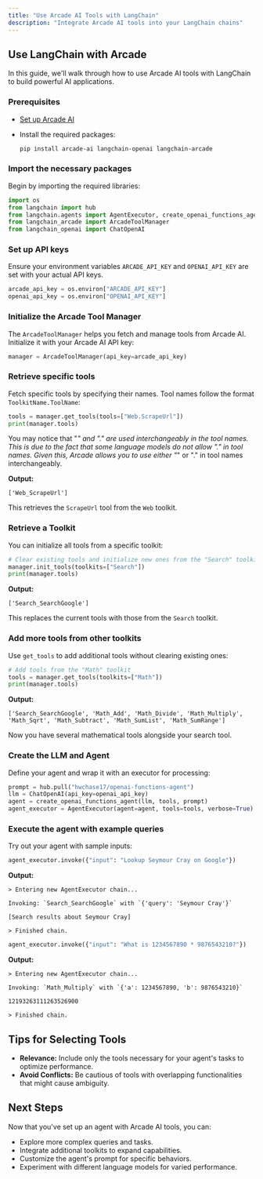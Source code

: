 ```yaml
---
title: "Use Arcade AI Tools with LangChain"
description: "Integrate Arcade AI tools into your LangChain chains"
---
```



## Use LangChain with Arcade

In this guide, we'll walk through how to use Arcade AI tools with LangChain to build powerful AI applications.

### Prerequisites

- [Set up Arcade AI](/home/quickstart)
- Install the required packages:

  ```bash
  pip install arcade-ai langchain-openai langchain-arcade
  ```

<Steps>

### Import the necessary packages

Begin by importing the required libraries:

```python
import os
from langchain import hub
from langchain.agents import AgentExecutor, create_openai_functions_agent
from langchain_arcade import ArcadeToolManager
from langchain_openai import ChatOpenAI
```

### Set up API keys

Ensure your environment variables `ARCADE_API_KEY` and `OPENAI_API_KEY` are set with your actual API keys.

```python
arcade_api_key = os.environ["ARCADE_API_KEY"]
openai_api_key = os.environ["OPENAI_API_KEY"]
```

### Initialize the Arcade Tool Manager

The `ArcadeToolManager` helps you fetch and manage tools from Arcade AI. Initialize it with your Arcade AI API key:

```python
manager = ArcadeToolManager(api_key=arcade_api_key)
```

### Retrieve specific tools

Fetch specific tools by specifying their names. Tool names follow the format `ToolkitName.ToolName`:

```python
tools = manager.get_tools(tools=["Web.ScrapeUrl"])
print(manager.tools)
```

You may notice that "_" and "." are used interchangeably in the tool names. This is due to the fact that some language models do not allow "." in tool names. Given this, Arcade allows you to use either "_" or "." in tool names interchangeably.

**Output:**

```
['Web_ScrapeUrl']
```

This retrieves the `ScrapeUrl` tool from the `Web` toolkit.

### Retrieve a Toolkit

You can initialize all tools from a specific toolkit:

```python
# Clear existing tools and initialize new ones from the "Search" toolkit
manager.init_tools(toolkits=["Search"])
print(manager.tools)
```

**Output:**

```
['Search_SearchGoogle']
```

This replaces the current tools with those from the `Search` toolkit.

### Add more tools from other toolkits

Use `get_tools` to add additional tools without clearing existing ones:

```python
# Add tools from the "Math" toolkit
tools = manager.get_tools(toolkits=["Math"])
print(manager.tools)
```

**Output:**

```
['Search_SearchGoogle', 'Math_Add', 'Math_Divide', 'Math_Multiply', 'Math_Sqrt', 'Math_Subtract', 'Math_SumList', 'Math_SumRange']
```

Now you have several mathematical tools alongside your search tool.

### Create the LLM and Agent

Define your agent and wrap it with an executor for processing:

```python
prompt = hub.pull("hwchase17/openai-functions-agent")
llm = ChatOpenAI(api_key=openai_api_key)
agent = create_openai_functions_agent(llm, tools, prompt)
agent_executor = AgentExecutor(agent=agent, tools=tools, verbose=True)
```

### Execute the agent with example queries

Try out your agent with sample inputs:

```python
agent_executor.invoke({"input": "Lookup Seymour Cray on Google"})
```

**Output:**

```
> Entering new AgentExecutor chain...

Invoking: `Search_SearchGoogle` with `{'query': 'Seymour Cray'}`

[Search results about Seymour Cray]

> Finished chain.
```

```python
agent_executor.invoke({"input": "What is 1234567890 * 9876543210?"})
```

**Output:**

```
> Entering new AgentExecutor chain...

Invoking: `Math_Multiply` with `{'a': 1234567890, 'b': 9876543210}`

12193263111263526900

> Finished chain.
```

</Steps>

## Tips for Selecting Tools

- **Relevance:** Include only the tools necessary for your agent's tasks to optimize performance.
- **Avoid Conflicts:** Be cautious of tools with overlapping functionalities that might cause ambiguity.

## Next Steps

Now that you've set up an agent with Arcade AI tools, you can:

- Explore more complex queries and tasks.
- Integrate additional toolkits to expand capabilities.
- Customize the agent's prompt for specific behaviors.
- Experiment with different language models for varied performance.
